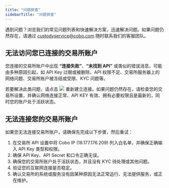 ```yaml
---
title: "问题排查"
sidebarTitle: "问题排查"
---
```


遇到问题？浏览我们的常见问题列表和快速解决方案，迅速解决问题。如果问题仍然存在，请通过 [custodyservice@cobo.com](custodyservice@cobo.com) 随时联系我们的客服团队。

## 无法访问您已连接的交易所账户

您连接的交易所账户中出现 **“连接失败”**、**“未找到 API”** 或类似的错误消息，可能由多种原因引起，如 API Key 过期或被删除、API 权限不足、交易所服务器上的网络问题、交易所账户被冻结或受限、KYC 问题等。

若要解决此类问题，请点击 <img src="/cn/images/exchange-wallet/24.png" className="icon"/> 重新建立连接。如果问题仍然存在，请检查您的交易所设置，并确认网络连接正常、API KEY 有效、拥有必要权限且是最新的，同时您的账户处于活跃状态。

## 无法连接您的交易所账户

如果您无法连接交易所账户，请确保先完成以下步骤，然后重试：

1. 在交易所 API 设置中将 Cobo IP (18.177.176.209) 列入白名单，并确保正确输入 API Key 类型和权限。
2. 确保 API Key、API Secret 和口令正确无误。
3. 确保您的交易所账户处于活跃状态，并且没有 KYC 待处理或其他问题。
4. 验证您的互联网连接是否稳定。
5. 确认交易所的系统或服务没有因某种原因无法正常运行、无法提供服务，或正在维护。
